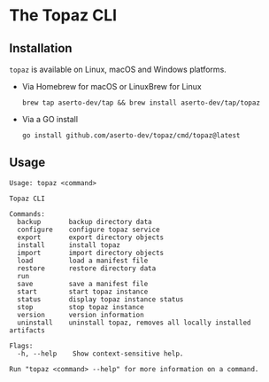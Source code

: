 # The Topaz CLI

## Installation

`topaz` is available on Linux, macOS and Windows platforms.

* Via Homebrew for macOS or LinuxBrew for Linux

   ```shell
  brew tap aserto-dev/tap && brew install aserto-dev/tap/topaz
   ```

* Via a GO install

  ```shell
  go install github.com/aserto-dev/topaz/cmd/topaz@latest
  ```

## Usage
```
Usage: topaz <command>

Topaz CLI

Commands:
  backup       backup directory data
  configure    configure topaz service
  export       export directory objects
  install      install topaz
  import       import directory objects
  load         load a manifest file
  restore      restore directory data
  run
  save         save a manifest file
  start        start topaz instance
  status       display topaz instance status
  stop         stop topaz instance
  version      version information
  uninstall    uninstall topaz, removes all locally installed artifacts

Flags:
  -h, --help    Show context-sensitive help.

Run "topaz <command> --help" for more information on a command.
```

